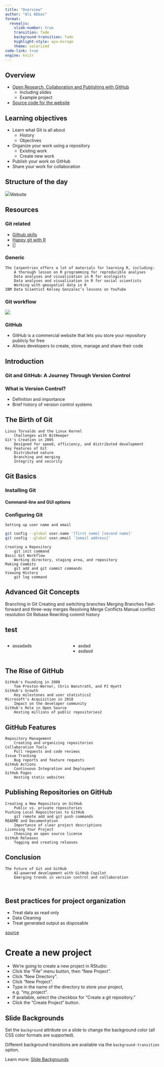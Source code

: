 ```yaml
---
title: "Overview"
author: "Ali Abbas"
format: 
  revealjs:
    slide-number: true
    transition: fade
    background-transition: fade
    highlight-style: ayu-mirage
    theme: solarized
code-link: true
engine: knitr
---
```


## Overview

-   [Open Research, Collaboration and Publishing with GitHub](https://usr110.github.io/quarto-course-website-cdh-reproducible-research-workshop/)
    -   Including slides
    -   Example project
-   [Source code for the website](https://github.com/usr110/quarto-course-website-cdh-reproducible-research-workshop/)

## Learning objectives

-   Learn what Git is all about
    -   History
    -   Objectives
-   Organize your work using a repository
    -   Existing work
    -   Create new work
-   Publish your work on GitHub
-   Share your work for collaboration

## Structure of the day

![](images/clipboard-2802054360.png)Website

## Resources

### Git related

-   [Github skills](https://skills.github.com/)
-   [Happy git with R](https://happygitwithr.com/)
-   \[\]

### Generic

```         
The Carpentries offers a lot of materials for learning R, including:
    A thorough lesson on R programming for reproducible analyses
    Data analyses and visualization in R for ecologists
    Data analyses and visualization in R for social scientists
    Working with geospatial data in R
IBM Data Scientist Kelsey Gonzalez’s lessons on YouTube
```

### Git workflow

![](images/git_areas-1.png)

### GitHub

-   GitHub is a commercial website that lets you store your repository publicly for free
-   Allows developers to create, store, manage and share their code

## Introduction

### Git and GitHub: A Journey Through Version Control

### What is Version Control?

-   Definition and importance
-   Brief history of version control systems

## The Birth of Git

```         
Linus Torvalds and the Linux Kernel
    Challenges with BitKeeper
Git's Creation in 2005
    Designed for speed, efficiency, and distributed development
Key Features of Git
    Distributed nature
    Branching and merging
    Integrity and security
```

## Git Basics

### Installing Git

#### Command-line and GUI options

### Configuring Git

```         
Setting up user name and email
```

```bash
git config --global user.name '[first name] [second name]'
git config --global user.email '[email address]'
```

```         
Creating a Repository
    git init command
Basic Git Workflow
    Working directory, staging area, and repository
Making Commits
    git add and git commit commands
Viewing History
    git log command
```

## Advanced Git Concepts

Branching in Git
    Creating and switching branches
Merging Branches
    Fast-forward and three-way merges
Resolving Merge Conflicts
    Manual conflict resolution
Git Rebase
    Rewriting commit history

## test
::::: columns
::: {.column width="40%"}
-   assadads
:::

::: {.column width="60%"}
-   asdad
-   asdasd
:::
:::::

## The Rise of GitHub

```         
GitHub's Founding in 2008
    Tom Preston-Werner, Chris Wanstrath, and PJ Hyett
GitHub's Growth
    Key milestones and user statistics2
Microsoft's Acquisition in 2018
    Impact on the developer community
GitHub's Role in Open Source
    Hosting millions of public repositories2
```

## GitHub Features

```         
Repository Management
    Creating and organizing repositories
Collaboration Tools
    Pull requests and code reviews
Issue Tracking
    Bug reports and feature requests
GitHub Actions
    Continuous Integration and Deployment
GitHub Pages
    Hosting static websites
```

## Publishing Repositories on GitHub

```         
Creating a New Repository on GitHub
    Public vs. private repositories
Pushing Local Repositories to GitHub
    git remote add and git push commands
README and Documentation
    Importance of clear project descriptions
Licensing Your Project
    Choosing an open source license
GitHub Releases
    Tagging and creating releases
```

## Conclusion

```         
The Future of Git and GitHub
    AI-powered development with GitHub Copilot
    Emerging trends in version control and collaboration
    
    
```

## Best practices for project organization

-   Treat data as read only
-   Data Cleaning
-   Treat generated output as disposable

[source](https://swcarpentry.github.io/r-novice-gapminder/02-project-intro.html#best-practices-for-project-organization)

# Create a new project

-   We’re going to create a new project in RStudio:
-   Click the “File” menu button, then “New Project”.
-   Click “New Directory”.
-   Click “New Project”.
-   Type in the name of the directory to store your project, e.g. “my_project”.
-   If available, select the checkbox for “Create a git repository.”
-   Click the “Create Project” button.


## Slide Backgrounds {background="#43464B"}

Set the `background` attribute on a slide to change the background color (all CSS color formats are supported).

Different background transitions are available via the `background-transition` option.

::: footer
Learn more: [Slide Backgrounds](https://quarto.org/docs/presentations/revealjs/#color-backgrounds)
:::
